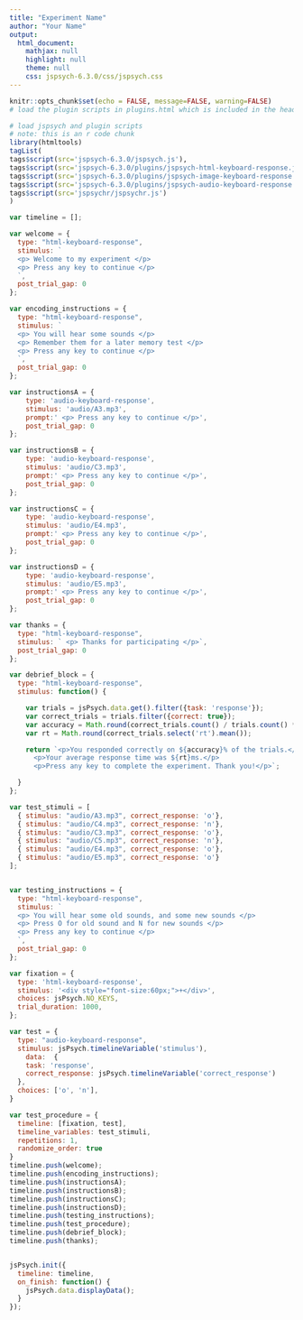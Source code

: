 ```yaml
---
title: "Experiment Name"
author: "Your Name"
output:
  html_document:
    mathjax: null
    highlight: null
    theme: null
    css: jspsych-6.3.0/css/jspsych.css
---
```



```r
knitr::opts_chunk$set(echo = FALSE, message=FALSE, warning=FALSE)
# load the plugin scripts in plugins.html which is included in the header.
```

```r
# load jspsych and plugin scripts
# note: this is an r code chunk
library(htmltools)
tagList(
tags$script(src='jspsych-6.3.0/jspsych.js'),
tags$script(src='jspsych-6.3.0/plugins/jspsych-html-keyboard-response.js'),
tags$script(src='jspsych-6.3.0/plugins/jspsych-image-keyboard-response.js'),
tags$script(src='jspsych-6.3.0/plugins/jspsych-audio-keyboard-response.js'),
tags$script(src='jspsychr/jspsychr.js')
)
```

```js
var timeline = [];

var welcome = {
  type: "html-keyboard-response",
  stimulus: `
  <p> Welcome to my experiment </p>
  <p> Press any key to continue </p>
  `,
  post_trial_gap: 0
};

var encoding_instructions = {
  type: "html-keyboard-response",
  stimulus: `
  <p> You will hear some sounds </p>
  <p> Remember them for a later memory test </p>
  <p> Press any key to continue </p>
  `,
  post_trial_gap: 0
};

var instructionsA = {
    type: 'audio-keyboard-response',
    stimulus: 'audio/A3.mp3',
    prompt:' <p> Press any key to continue </p>',  
    post_trial_gap: 0
};

var instructionsB = {
    type: 'audio-keyboard-response',
    stimulus: 'audio/C3.mp3',
    prompt:' <p> Press any key to continue </p>',
    post_trial_gap: 0
};

var instructionsC = {
    type: 'audio-keyboard-response',
    stimulus: 'audio/E4.mp3',
    prompt:' <p> Press any key to continue </p>',
    post_trial_gap: 0
};

var instructionsD = {
    type: 'audio-keyboard-response',
    stimulus: 'audio/E5.mp3',
    prompt:' <p> Press any key to continue </p>',
    post_trial_gap: 0  
};

var thanks = {
  type: "html-keyboard-response",
  stimulus: ` <p> Thanks for participating </p>`,
  post_trial_gap: 0
};

var debrief_block = {
  type: "html-keyboard-response",
  stimulus: function() {

    var trials = jsPsych.data.get().filter({task: 'response'});
    var correct_trials = trials.filter({correct: true});
    var accuracy = Math.round(correct_trials.count() / trials.count() * 100);
    var rt = Math.round(correct_trials.select('rt').mean());

    return `<p>You responded correctly on ${accuracy}% of the trials.</p>
      <p>Your average response time was ${rt}ms.</p>
      <p>Press any key to complete the experiment. Thank you!</p>`;

  }
};

var test_stimuli = [
  { stimulus: "audio/A3.mp3", correct_response: 'o'},
  { stimulus: "audio/C4.mp3", correct_response: 'n'},
  { stimulus: "audio/C3.mp3", correct_response: 'o'},
  { stimulus: "audio/C5.mp3", correct_response: 'n'},
  { stimulus: "audio/E4.mp3", correct_response: 'o'},
  { stimulus: "audio/E5.mp3", correct_response: 'o'}
];  


var testing_instructions = {
  type: "html-keyboard-response",
  stimulus: `
  <p> You will hear some old sounds, and some new sounds </p>
  <p> Press O for old sound and N for new sounds </p>
  <p> Press any key to continue </p>
  `,
  post_trial_gap: 0
};  

var fixation = {
  type: 'html-keyboard-response',
  stimulus: '<div style="font-size:60px;">+</div>',
  choices: jsPsych.NO_KEYS,
  trial_duration: 1000,
};

var test = {
  type: "audio-keyboard-response",
  stimulus: jsPsych.timelineVariable('stimulus'),
    data:  {
    task: 'response',
    correct_response: jsPsych.timelineVariable('correct_response')
  },
  choices: ['o', 'n'],
}

var test_procedure = {
  timeline: [fixation, test],
  timeline_variables: test_stimuli,
  repetitions: 1,
  randomize_order: true
}
timeline.push(welcome);
timeline.push(encoding_instructions); 
timeline.push(instructionsA);
timeline.push(instructionsB);
timeline.push(instructionsC);
timeline.push(instructionsD);
timeline.push(testing_instructions);
timeline.push(test_procedure);
timeline.push(debrief_block);
timeline.push(thanks);


jsPsych.init({
  timeline: timeline,
  on_finish: function() {
    jsPsych.data.displayData();
  }
});

```
